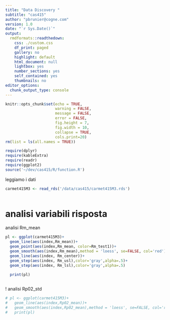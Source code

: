 ```yaml
---
title: "Data Discovery "
subtitle: "cas415"
author: "pbrunier@cogne.com"
version: 1.0 
date: "`r Sys.Date()`"
output:
  rmdformats::readthedown:
    css: ./custom.css
    df_print: paged
    gallery: no
    highlight: default
    html_document: null
    lightbox: yes
    number_sections: yes
    self_contained: yes
    thumbnails: no
editor_options:
  chunk_output_type: console
---
```


```r
knitr::opts_chunk$set(echo = TRUE,
                      warning = FALSE,
                      message = FALSE,
                      error = FALSE,
                      fig.height = 7,
                      fig.width = 10,
                      collapse = TRUE,
                      cols.print=20)
rm(list = ls(all.names = TRUE))

require(dplyr)
require(kableExtra)
require(readr)
require(ggplot2)
source('~/dev/cas415/R/function.R')
```

leggiamo i dati 

```r
carmet415M3 <- read_rds('/data/cas415/carmet415M3.rds')
                       
```

# analisi variabili risposta

analisi Rm_mean

```r
pl <- ggplot(carmet415M3)+
  geom_line(aes(index,Rm_mean))+
  geom_point(aes(index,Rm_mean, color=Rm_test1))+
  geom_smooth(aes(index,Rm_mean),method = 'loess', se=FALSE, col='red')+
  geom_line(aes(index, Rm_center))+
  geom_step(aes(index, Rm_usl),color='gray',alpha=.5)+
  geom_step(aes(index, Rm_lsl),color='gray',alpha=.5)

  print(pl)
                       
```

! analisi Rp02_std

```r
# pl <- ggplot(carmet415M3)+
#   geom_line(aes(index,Rp02_mean))+
#   geom_smooth(aes(index,Rp02_mean),method = 'loess', se=FALSE, col='red')
#   print(pl)
                       
```

